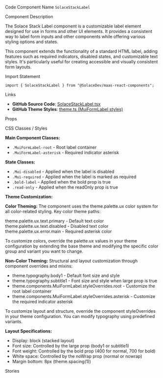 
<Meta of={SolaceStackLabelStories} />

<Title>Solace Stack Label</Title>

<Description of={SolaceStackLabelStories} />

<Subtitle>Code Component Name</Subtitle>
`SolaceStackLabel`

<Subtitle>Component Description</Subtitle>

The Solace Stack Label component is a customizable label element designed for use in forms and other UI elements. It provides a consistent way to label form inputs and other components while offering various styling options and states.

This component extends the functionality of a standard HTML label, adding features such as required indicators, disabled states, and customizable text styles. It's particularly useful for creating accessible and visually consistent form layouts.

<Subtitle>Import Statement</Subtitle>

```tsx
import { SolaceStackLabel } from "@SolaceDev/maas-react-components";
```

<Subtitle>Links</Subtitle>

- **GitHub Source Code**: [SolaceStackLabel.tsx](https://github.com/SolaceDev/maas-react-components/blob/main/src/components/form/SolaceStackLabel.tsx)
- **GitHub Theme Styles**: <a href="https://github.com/SolaceDev/maas-react-components/blob/main/src/resources/theme.ts#:~:text=MuiFormLabel" target="_blank">theme.ts (MuiFormLabel styles)</a>

<Subtitle>Props</Subtitle>

<ArgTypes of={SolaceStackLabelStories} />

<Subtitle>CSS Classes / Styles</Subtitle>

**Main Component Classes:**

- `.MuiFormLabel-root` - Root label container
- `.MuiFormLabel-asterisk` - Required indicator asterisk

**State Classes:**

- `.Mui-disabled` - Applied when the label is disabled
- `.Mui-required` - Applied when the label is marked as required
- `.bold-label` - Applied when the bold prop is true
- `.read-only` - Applied when the readOnly prop is true

**Theme Customization:**

**Color Theming:**
The component uses the theme.palette.ux color system for all color-related styling. Key color theme paths:

<div style={{ display: "flex", alignItems: "center", margin: "8px 0" }}>
	<div
		style={{
			width: "16px",
			height: "16px",
			backgroundColor: "#000000",
			border: "1px solid rgba(0,0,0,0.2)",
			borderRadius: "3px",
			marginRight: "8px"
		}}
	></div>
	<span>theme.palette.ux.text.primary - Default text color</span>
</div>
<div style={{ display: "flex", alignItems: "center", margin: "8px 0" }}>
	<div
		style={{
			width: "16px",
			height: "16px",
			backgroundColor: "#757575",
			border: "1px solid rgba(0,0,0,0.2)",
			borderRadius: "3px",
			marginRight: "8px"
		}}
	></div>
	<span>theme.palette.ux.text.disabled - Disabled text color</span>
</div>
<div style={{ display: "flex", alignItems: "center", margin: "8px 0" }}>
	<div
		style={{
			width: "16px",
			height: "16px",
			backgroundColor: "#FF0000",
			border: "1px solid rgba(0,0,0,0.2)",
			borderRadius: "3px",
			marginRight: "8px"
		}}
	></div>
	<span>theme.palette.ux.error.main - Required asterisk color</span>
</div>

To customize colors, override the palette.ux values in your theme configuration by extending the base theme and modifying the specific color group and variant you want to change.

**Non-Color Theming:**
Structural and layout customization through component overrides and mixins:

- theme.typography.body1 - Default font size and style
- theme.typography.subtitle1 - Font size and style when large prop is true
- theme.components.MuiFormLabel.styleOverrides.root - Customize the root label container
- theme.components.MuiFormLabel.styleOverrides.asterisk - Customize the required indicator asterisk

To customize layout and structure, override the component styleOverrides in your theme configuration. You can modify typography using predefined variants.

**Layout Specifications:**

- Display: block (stacked layout)
- Font size: Controlled by the large prop (body1 or subtitle1)
- Font weight: Controlled by the bold prop (400 for normal, 700 for bold)
- White space: Controlled by the noWrap prop (normal or nowrap)
- Margin bottom: 8px (theme.spacing(1))

<Subtitle>Stories</Subtitle>

<CustomStories />
